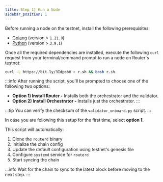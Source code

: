 ```yaml
---
title: Step 1) Run a Node
sidebar_position: 1
---
```


Before running a node on the testnet, install the following prerequisites:
- [Golang](https://go.dev/doc/install) (version > `1.21.0`)
- [Python](https://www.python.org/downloads/) (version > `3.9.1`)

Once all the required dependencies are installed, execute the following `curl` request from your terminal/command prompt to run a node on Router's testnet:

```bash
curl -L https://bit.ly/3IdpohH > r.sh && bash r.sh
```

:::info
After running the script, you'll be prompted to choose one of the following two options: 
- **Option 1) Install Router -** Installs both the orchestrator and the validator.
- **Option 2) Install Orchestrator -** Installs just the orchestrator.
:::

:::tip
You can verify the checksum of the `validator_onboard.py` script.
<APIData />
:::

In case you are following this setup for the first time, select **option 1**.


This script will automatically: 
1. Clone the `routerd` binary
2. Initialize the chain config
3. Update the default configuration using testnet's genesis file
4. Configure `systemd` service for `routerd`
5. Start syncing the chain

:::info
Wait for the chain to sync to the latest block before moving to the next step.
:::